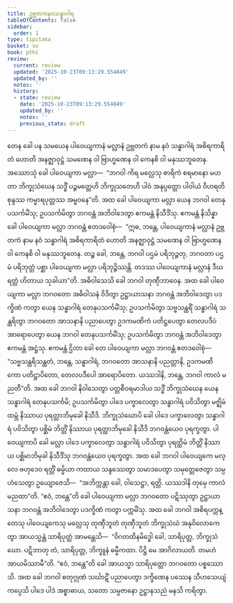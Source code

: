 ```yaml
---
title: ဥဗ္ဘတကနဝသန္ဓာဂါရ
tableOfContents: false
sidebar:
  order: 1
type: tipitaka
basket: su
book: pthi
review:
  current: review
  updated: '2025-10-23T09:13:29.554849'
  updated_by: ''
  notes: ''
  history:
  - state: review
    date: '2025-10-23T09:13:29.554849'
    updated_by: ''
    notes: ''
    previous_state: draft
---
```



<ReviewStatus review={frontmatter.review} showDetails={true} />

<HypothesisAnnotation frontmatter={frontmatter} />

<DynamicBreadcrumb />

<Division number="297" book="pthi" e="ch" v="8" p="175">

<Paragraph number="774" book="pthi">
တေန ခေါ ပန သမယေန ပါဝေယျကာနံ မလ္လာနံ ဥဗ္ဘတကံ နာမ နဝံ သန္ဓာဂါရံ အစိရကာရိတံ ဟောတိ အနဇ္ဈာဝုဋ္ဌံ သမဏေန ဝါ ဗြာဟ္မဏေန ဝါ ကေနစိ ဝါ မနုဿဘူတေန. အဿောသုံ ခေါ ပါဝေယျကာ မလ္လာ—  “ဘဂဝါ ကိရ မလ္လေသု စာရိကံ စရမာနော မဟတာ ဘိက္ခုသံဃေန သဒ္ဓိံ ပဉ္စမတ္တေဟိ ဘိက္ခုသတေဟိ ပါဝံ အနုပ္ပတ္တော ပါဝါယံ ဝိဟရတိ စုန္ဒဿ ကမ္မာရပုတ္တဿ အမ္ဗဝနေ”တိ. အထ ခေါ ပါဝေယျကာ မလ္လာ ယေန ဘဂဝါ တေနုပသင်္ကမိံသု; ဥပသင်္ကမိတွာ ဘဂဝန္တံ အဘိဝါဒေတွာ ဧကမန္တံ နိသီဒိံသု. ဧကမန္တံ နိသိန္နာ ခေါ ပါဝေယျကာ မလ္လာ ဘဂဝန္တံ ဧတဒဝေါစုံ—  “ဣဓ, ဘန္တေ, ပါဝေယျကာနံ မလ္လာနံ ဥဗ္ဘတကံ နာမ နဝံ သန္ဓာဂါရံ အစိရကာရိတံ ဟောတိ အနဇ္ဈာဝုဋ္ဌံ သမဏေန ဝါ ဗြာဟ္မဏေန ဝါ ကေနစိ ဝါ မနုဿဘူတေန. တဉ္စ ခေါ, ဘန္တေ, ဘဂဝါ ပဌမံ ပရိဘုဉ္ဇတု, ဘဂဝတာ ပဌမံ ပရိဘုတ္တံ ပစ္ဆာ ပါဝေယျကာ မလ္လာ ပရိဘုဉ္ဇိဿန္တိ. တဒဿ ပါဝေယျကာနံ မလ္လာနံ ဒီဃရတ္တံ ဟိတာယ သုခါယာ”တိ. အဓိဝါသေသိ ခေါ ဘဂဝါ တုဏှီဘာဝေန.
</Paragraph>

</Division>
<Division number="298" book="pthi" e="ch" v="8" p="175">

<Paragraph number="775" book="pthi">
အထ ခေါ ပါဝေယျကာ မလ္လာ ဘဂဝတော အဓိဝါသနံ ဝိဒိတွာ ဥဋ္ဌာယာသနာ ဘဂဝန္တံ အဘိဝါဒေတွာ ပဒက္ခိဏံ ကတွာ ယေန သန္ဓာဂါရံ တေနုပသင်္ကမိံသု; ဥပသင်္ကမိတွာ သဗ္ဗသန္ထရိံ သန္ဓာဂါရံ သန္ထရိတွာ ဘဂဝတော အာသနာနိ ပညာပေတွာ ဥဒကမဏိကံ ပတိဋ္ဌပေတွာ တေလပဒီပံ အာရောပေတွာ ယေန ဘဂဝါ တေနုပသင်္ကမိံသု; ဥပသင်္ကမိတွာ ဘဂဝန္တံ အဘိဝါဒေတွာ ဧကမန္တံ အဋ္ဌံသု. ဧကမန္တံ ဌိတာ ခေါ တေ ပါဝေယျကာ မလ္လာ ဘဂဝန္တံ ဧတဒဝေါစုံ—  “သဗ္ဗသန္ထရိသန္ထတံ, ဘန္တေ, သန္ဓာဂါရံ, ဘဂဝတော အာသနာနိ ပညတ္တာနိ, ဥဒကမဏိကော ပတိဋ္ဌာပိတော, တေလပဒီပေါ အာရောပိတော. ယဿဒါနိ, ဘန္တေ, ဘဂဝါ ကာလံ မညတီ”တိ.
</Paragraph>

</Division>
<Division number="299" book="pthi" e="ch" v="8" p="176">

<Paragraph number="776" book="pthi">
အထ ခေါ ဘဂဝါ နိဝါသေတွာ ပတ္တစီဝရမာဒါယ သဒ္ဓိံ ဘိက္ခုသံဃေန ယေန သန္ဓာဂါရံ တေနုပသင်္ကမိ; ဥပသင်္ကမိတွာ ပါဒေ ပက္ခာလေတွာ သန္ဓာဂါရံ ပဝိသိတွာ မဇ္ဈိမံ ထမ္ဘံ နိဿာယ ပုရတ္ထာဘိမုခေါ နိသီဒိ. ဘိက္ခုသံဃောပိ ခေါ ပါဒေ ပက္ခာလေတွာ သန္ဓာဂါရံ ပဝိသိတွာ ပစ္ဆိမံ ဘိတ္တိံ နိဿာယ ပုရတ္ထာဘိမုခေါ နိသီဒိ ဘဂဝန္တံယေဝ ပုရက္ခတွာ. ပါဝေယျကာပိ ခေါ မလ္လာ ပါဒေ ပက္ခာလေတွာ သန္ဓာဂါရံ ပဝိသိတွာ ပုရတ္ထိမံ ဘိတ္တိံ နိဿာယ ပစ္ဆိမာဘိမုခါ နိသီဒိံသု ဘဂဝန္တံယေဝ ပုရက္ခတွာ. အထ ခေါ ဘဂဝါ ပါဝေယျကေ မလ္လေ ဗဟုဒေဝ ရတ္တိံ ဓမ္မိယာ ကထာယ သန္ဒဿေတွာ သမာဒပေတွာ သမုတ္တေဇေတွာ သမ္ပဟံသေတွာ ဥယျောဇေသိ—  “အဘိက္ကန္တာ ခေါ, ဝါသေဋ္ဌာ, ရတ္တိ. ယဿဒါနိ တုမှေ ကာလံ မညထာ”တိ. “ဧဝံ, ဘန္တေ”တိ ခေါ ပါဝေယျကာ မလ္လာ ဘဂဝတော ပဋိဿုတွာ ဥဋ္ဌာယာသနာ ဘဂဝန္တံ အဘိဝါဒေတွာ ပဒက္ခိဏံ ကတွာ ပက္ကမိံသု.
</Paragraph>

</Division>
<Division number="300" book="pthi" e="ch" v="8" p="176">

<Paragraph number="777" book="pthi">
အထ ခေါ ဘဂဝါ အစိရပက္ကန္တေသု ပါဝေယျကေသု မလ္လေသု တုဏှီဘူတံ တုဏှီဘူတံ ဘိက္ခုသံဃံ အနုဝိလောကေတွာ အာယသ္မန္တံ သာရိပုတ္တံ အာမန္တေသိ—  “ဝိဂတထိနမိဒ္ဓေါ ခေါ, သာရိပုတ္တ, ဘိက္ခုသံဃော. ပဋိဘာတု တံ, သာရိပုတ္တ, ဘိက္ခူနံ ဓမ္မီကထာ. ပိဋ္ဌိ မေ အာဂိလာယတိ. တမဟံ အာယမိဿာမီ”တိ. “ဧဝံ, ဘန္တေ”တိ ခေါ အာယသ္မာ သာရိပုတ္တော ဘဂဝတော ပစ္စဿောသိ.
</Paragraph>

<Paragraph number="778" book="pthi">
အထ ခေါ ဘဂဝါ စတုဂ္ဂုဏံ သင်္ဃာဋိံ ပညာပေတွာ ဒက္ခိဏေန ပဿေန သီဟသေယျံ ကပ္ပေသိ ပါဒေ ပါဒံ အစ္စာဓာယ, သတော သမ္ပဇာနော ဥဋ္ဌာနသညံ မနသိ ကရိတွာ.
</Paragraph>
</Division>